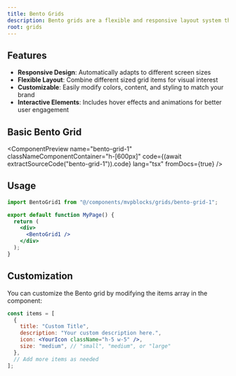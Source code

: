 ```yaml
---
title: Bento Grids
description: Bento grids are a flexible and responsive layout system that allows you to create complex grid structures with ease. They are designed to adapt to various screen sizes and orientations, making them ideal for modern web applications.
root: grids
---
```



## Features

- **Responsive Design**: Automatically adapts to different screen sizes
- **Flexible Layout**: Combine different sized grid items for visual interest
- **Customizable**: Easily modify colors, content, and styling to match your brand
- **Interactive Elements**: Includes hover effects and animations for better user engagement

## Basic Bento Grid

<ComponentPreview
  name="bento-grid-1"
  classNameComponentContainer="h-[600px]"
  code={(await extractSourceCode("bento-grid-1")).code}
  lang="tsx"
  fromDocs={true}
/>

## Usage

```jsx
import BentoGrid1 from "@/components/mvpblocks/grids/bento-grid-1";

export default function MyPage() {
  return (
    <div>
      <BentoGrid1 />
    </div>
  );
}
```

## Customization

You can customize the Bento grid by modifying the items array in the component:

```jsx
const items = [
  {
    title: "Custom Title",
    description: "Your custom description here.",
    icon: <YourIcon className="h-5 w-5" />,
    size: "medium", // "small", "medium", or "large"
  },
  // Add more items as needed
];
```